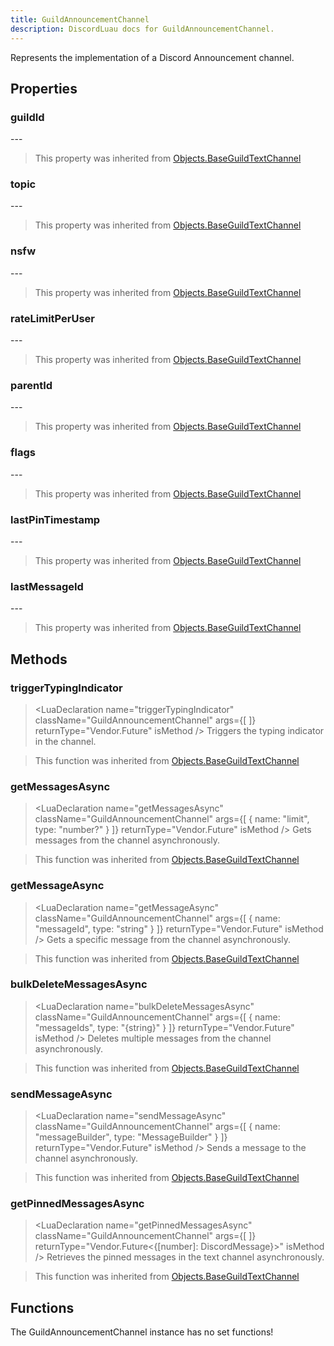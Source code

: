 ```yaml
---
title: GuildAnnouncementChannel
description: DiscordLuau docs for GuildAnnouncementChannel.
---
```

[//]: # (This file was automatically compiled through the Generator luau code under this repository)
[//]: # (if you want to edit the documentation of discord-luau, please write changes)
[//]: # (to the discord-luau repository itself, we extract the comments from discord-luau and translate)
[//]: # (them into markdown files that Nextra can interpret!)

[//]: # (----- DOCUMENT IMPORTS ----- )


[//]: # (----- DOCUMENT DESCRIPTION ----- )

Represents the implementation of a Discord Announcement channel.

[//]: # (----- DOCUMENT PROPERTIES ----- )

## Properties

### guildId

<LuaProperty name="GuildAnnouncementChannel.guildId" type="string" />
---
	

> This property was inherited from [Objects.BaseGuildTextChannel](Objects.BaseGuildTextChannel)
### topic

<LuaProperty name="GuildAnnouncementChannel.topic" type="string" />
---
	

> This property was inherited from [Objects.BaseGuildTextChannel](Objects.BaseGuildTextChannel)
### nsfw

<LuaProperty name="GuildAnnouncementChannel.nsfw" type="boolean" />
---
	

> This property was inherited from [Objects.BaseGuildTextChannel](Objects.BaseGuildTextChannel)
### rateLimitPerUser

<LuaProperty name="GuildAnnouncementChannel.rateLimitPerUser" type="number" />
---
	

> This property was inherited from [Objects.BaseGuildTextChannel](Objects.BaseGuildTextChannel)
### parentId

<LuaProperty name="GuildAnnouncementChannel.parentId" type="string" />
---
	

> This property was inherited from [Objects.BaseGuildTextChannel](Objects.BaseGuildTextChannel)
### flags

<LuaProperty name="GuildAnnouncementChannel.flags" type="number" />
---
	

> This property was inherited from [Objects.BaseGuildTextChannel](Objects.BaseGuildTextChannel)
### lastPinTimestamp

<LuaProperty name="GuildAnnouncementChannel.lastPinTimestamp" type="string" />
---
	

> This property was inherited from [Objects.BaseGuildTextChannel](Objects.BaseGuildTextChannel)
### lastMessageId

<LuaProperty name="GuildAnnouncementChannel.lastMessageId" type="string?" />
---
	

> This property was inherited from [Objects.BaseGuildTextChannel](Objects.BaseGuildTextChannel)

[//]: # (----- DOCUMENT METHODS ----- )

## Methods

### triggerTypingIndicator

> <LuaDeclaration name="triggerTypingIndicator" className="GuildAnnouncementChannel" args={[  ]} returnType="Vendor.Future" isMethod />
Triggers the typing indicator in the channel.

> This function was inherited from [Objects.BaseGuildTextChannel](Objects.BaseGuildTextChannel)
### getMessagesAsync

> <LuaDeclaration name="getMessagesAsync" className="GuildAnnouncementChannel" args={[ { name: "limit", type: "number?" } ]} returnType="Vendor.Future" isMethod />
Gets messages from the channel asynchronously.

> This function was inherited from [Objects.BaseGuildTextChannel](Objects.BaseGuildTextChannel)
### getMessageAsync

> <LuaDeclaration name="getMessageAsync" className="GuildAnnouncementChannel" args={[ { name: "messageId", type: "string" } ]} returnType="Vendor.Future" isMethod />
Gets a specific message from the channel asynchronously.

> This function was inherited from [Objects.BaseGuildTextChannel](Objects.BaseGuildTextChannel)
### bulkDeleteMessagesAsync

> <LuaDeclaration name="bulkDeleteMessagesAsync" className="GuildAnnouncementChannel" args={[ { name: "messageIds", type: "{string}" } ]} returnType="Vendor.Future" isMethod />
Deletes multiple messages from the channel asynchronously.

> This function was inherited from [Objects.BaseGuildTextChannel](Objects.BaseGuildTextChannel)
### sendMessageAsync

> <LuaDeclaration name="sendMessageAsync" className="GuildAnnouncementChannel" args={[ { name: "messageBuilder", type: "MessageBuilder" } ]} returnType="Vendor.Future" isMethod />
Sends a message to the channel asynchronously.

> This function was inherited from [Objects.BaseGuildTextChannel](Objects.BaseGuildTextChannel)
### getPinnedMessagesAsync

> <LuaDeclaration name="getPinnedMessagesAsync" className="GuildAnnouncementChannel" args={[  ]} returnType="Vendor.Future<{[number]: DiscordMessage}>" isMethod />
Retrieves the pinned messages in the text channel asynchronously.

> This function was inherited from [Objects.BaseGuildTextChannel](Objects.BaseGuildTextChannel)

[//]: # (----- DOCUMENT FUNCTIONS ----- )

## Functions

The GuildAnnouncementChannel instance has no set functions!

